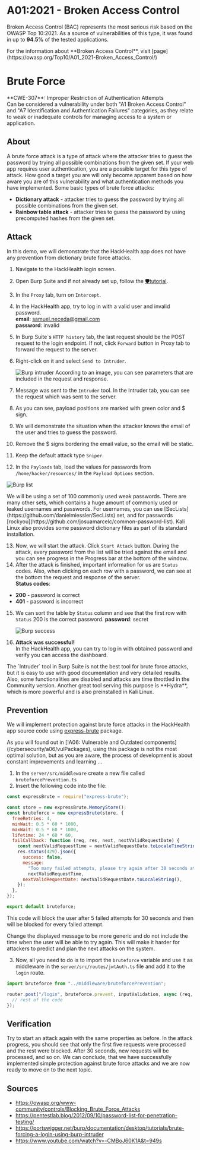 
# A01:2021 - Broken Access Control

Broken Access Control (BAC) represents the most serious risk based on the OWASP Top 10:2021. As a source of vulnerabilities of this type, it
was found in up to **94.5%** of the tested applications.

<Callout type="info" emoji="ℹ️">
  For the information about **Broken Access Control**, visit
  [page](https://owasp.org/Top10/A01_2021-Broken_Access_Control/)
</Callout>

# Brute Force

<Callout type="warning" emoji="🔍">
  **CWE-307**: Improper Restriction of Authentication Attempts <br />
  Can be considered a vulnerability under both "A1 Broken Access Control" and "A7
  Identification and Authentication Failures" categories, as they relate to weak
  or inadequate controls for managing access to a system or application.
</Callout>

## About

A brute force attack is a type of attack where the attacker tries to guess the password by trying all possible combinations from the given set.
If your web app requires user authentication, you are a possible target for this type of attack.
How good a target you are will only become apparent based on how aware you are of this vulnerability and what authentication methods you have implemented.
Some basic types of brute force attacks:

- **Dictionary attack** - attacker tries to guess the password by trying all possible combinations from the given set.
- **Rainbow table attack** - attacker tries to guess the password by using precomputed hashes from the given set.

## Attack

In this demo, we will demonstrate that the HackHealth app does not have any prevention from dictionary brute force attacks.

1. Navigate to the HackHealth login screen.
2. Open Burp Suite and if not already set up, follow the [🛡️tutorial](/cybersecurity/essentialTools/burpsuite).
3. In the `Proxy` tab, turn on `Intercept`.
4. In the HackHealth app, try to log in with a valid user and invalid password. <br/>
   **email**: samuel.neceda@gmail.com <br/>
   **password**: invalid <br/>
5. In Burp Suite\`s `HTTP history` tab, the last request should be the POST request to the login endpoint.
   If not, click `Forward` button in Proxy tab to forward the request to the server.
6. Right-click on it and select `Send to Intruder`.

   <Image
     src="/burpSuite/burp_intruder.png"
     alt="Burp intruder"
     width={1000}
     height={300}
   />
   According to an image, you can see parameters that are included in the request
   and response. <br />

7. Message was sent to the `Intruder` tool. In the Intruder tab, you can see the request which was sent to the server.
8. As you can see, payload positions are marked with green color and $ sign.
9. We will demonstrate the situation when the attacker knows the email of the user and tries to guess the password.
10. Remove the $ signs bordering the email value, so the email will be static.
11. Keep the default attack type `Sniper`.
12. In the `Payloads` tab, load the values for passwords from `/home/hacker/resources/` in the `Payload Options` section.

<Image
  src="/burpSuite/burp_list.png"
  alt="Burp list"
  width={700}
  height={300}
/>

<Callout emoji="💡">
  We will be using a set of 100 commonly used weak passwords. There are many
  other sets, which contains a huge amount of commonly used or leaked usernames
  and passwords. For usernames, you can use
  [SecLists](https://github.com/danielmiessler/SecLists) set, and for passwords
  [rockyou](https://github.com/josuamarcelc/common-password-list). Kali Linux
  also provides some password dictionary files as part of its standard
  installation.
</Callout>

13. Now, we will start the attack. Click `Start Attack` button.
    During the attack, every password from the list will be tried against the email and you can see progress in the Progress bar at the bottom of the window.
14. After the attack is finished, important information for us are `Status` codes. Also, when clicking on each row with a password, we can see at the bottom the request and response of the server. <br />
    **Status codes**:

- **200** - password is correct
- **401** - password is incorrect

15. We can sort the table by `Status` column and see that the first row with `Status` 200 is the correct password.
    **password**: secret

    <Image
      src="/burpSuite/burp_succ.png"
      alt="Burp success"
      width={1000}
      height={300}
    />

16. **Attack was successful!** <br />
    In the HackHealth app, you can try to log in with obtained password and verify you can access the dashboard.

<Callout emoji="💡">
  The `Intruder` tool in Burp Suite is not the best tool for brute force
  attacks, but it is easy to use with good documentation and very detailed
  results. Also, some functionalities are disabled and attacks are time
  throttled in the Community version. Another great tool serving this purpose is
  **Hydra**, which is more powerful and is also preinstalled in Kali Linux.
</Callout>

## Prevention

We will implement protection against brute force attacks in the HackHealth app source code using [express-brute](https://www.npmjs.com/package/express-brute) package.

<Callout type="info" emoji="ℹ️">
  As you will found out in [❕A06: Vulnerable and Outdated
  components](/cybersecurity/a06/vulPackages), using this package is not the
  most optimal solution, but as you are aware, the process of development is
  about constant improvements and learning ...
</Callout>

1. In the `server/src/middleware` create a new file called `bruteforcePrevention.ts`
2. Insert the following code into the file:

```js filename="bruteforcePrevention.ts" copy showLineNumbers
const expressBrute = require("express-brute");

const store = new expressBrute.MemoryStore();
const bruteforce = new expressBrute(store, {
  freeRetries: 4,
  minWait: 0.5 * 60 * 1000,
  maxWait: 0.5 * 60 * 1000,
  lifetime: 24 * 60 * 60,
  failCallback: function (req, res, next, nextValidRequestDate) {
    const nextValidRequestTime = nextValidRequestDate.toLocaleTimeString();
    res.status(429).json({
      success: false,
      message:
        "Too many failed attempts, please try again after 30 seconds at " +
        nextValidRequestTime,
      nextValidRequestDate: nextValidRequestDate.toLocaleString(),
    });
  },
});

export default bruteforce;
```

This code will block the user after 5 failed attempts for 30 seconds and then will be blocked for every failed attempt.

<Callout emoji="💡">
  Change the displayed message to be more generic and do not include the time
  when the user will be able to try again. This will make it harder for
  attackers to predict and plan the next attacks on the system.
</Callout>

3. Now, all you need to do is to import the `bruteforce` variable and use it as middleware in the `server/src/routes/jwtAuth.ts` file and add it to the `login` route.

```js filename="jwtAuth.ts" copy showLineNumbers
import bruteforce from "../middleware/bruteforcePrevention";
```

```js filename="jwtAuth.ts"  copy showLineNumbers
router.post("/login", bruteforce.prevent, inputValidation, async (req, res) => {
  // rest of the code
});
```

## Verification

Try to start an attack again with the same properties as before. In the attack progress, you should see that only the first five requests were processed and the rest were blocked.
After 30 seconds, new requests will be processed, and so on. We can conclude, that we have successfully implemented simple protection against brute force attacks and we are now ready to move on to the next topic.

## Sources

- https://owasp.org/www-community/controls/Blocking_Brute_Force_Attacks
- https://pentestlab.blog/2012/09/10/password-list-for-penetration-testing/
- https://portswigger.net/burp/documentation/desktop/tutorials/brute-forcing-a-login-using-burp-intruder
- https://www.youtube.com/watch?v=-CMBoJ60K1A&t=949s
